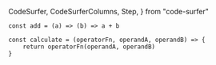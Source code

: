   CodeSurfer,
  CodeSurferColumns,
  Step,
} from "code-surfer"


<CodeSurfer>

```tsx title="Higher-order Functions"
const add = (a) => (b) => a + b

const calculate = (operatorFn, operandA, operandB) => {
    return operatorFn(operandA, operandB)
}
```

```diff 1
```

```diff 3:5
```

</CodeSurfer>
